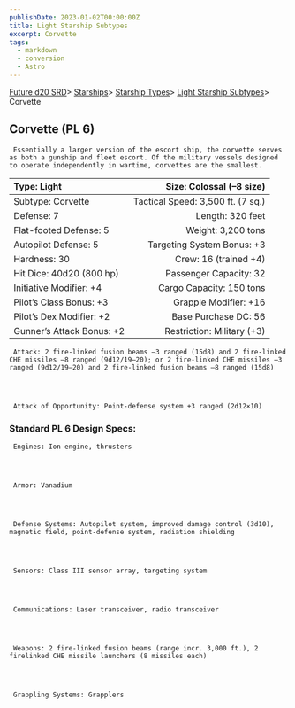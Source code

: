 ```yaml
---
publishDate: 2023-01-02T00:00:00Z
title: Light Starship Subtypes
excerpt: Corvette
tags:
  - markdown
  - conversion
  - Astro
---
```







[Future d20 SRD](/#futureD20)> [Starships](future-d20-srd-starships-index)> [Starship Types](future-d20-srd-starships-starship-types-index)> [Light Starship Subtypes](future-d20-srd-starships-starship-types-light-starship-subtypes-index)> Corvette
    





## Corvette (PL 6)
    



     Essentially a larger version of the escort ship, the corvette serves as both a gunship and fleet escort. Of the military vessels designed to operate independently in wartime, corvettes are the smallest.
    


| Type: Light | Size: Colossal (–8 size) |
| :------------- | --------------------------: |
| Subtype: Corvette | Tactical Speed: 3,500 ft. (7 sq.) |
| Defense: 7 | Length: 320 feet |
| Flat-footed Defense: 5 | Weight: 3,200 tons |
| Autopilot Defense: 5 | Targeting System Bonus: +3 |
| Hardness: 30 | Crew: 16 (trained +4) |
| Hit Dice: 40d20 (800 hp) | Passenger Capacity: 32 |
| Initiative Modifier: +4 | Cargo Capacity: 150 tons |
| Pilot’s Class Bonus: +3 | Grapple Modifier: +16 |
| Pilot’s Dex Modifier: +2 | Base Purchase DC: 56 |
| Gunner’s Attack Bonus: +2 | Restriction: Military (+3) |




     Attack: 2 fire-linked fusion beams –3 ranged (15d8) and 2 fire-linked CHE missiles –8 ranged (9d12/19–20); or 2 fire-linked CHE missiles –3 ranged (9d12/19–20) and 2 fire-linked fusion beams –8 ranged (15d8)
    



     Attack of Opportunity: Point-defense system +3 ranged (2d12×10)
    


### Standard PL 6 Design Specs:
    



     Engines: Ion engine, thrusters
    



     Armor: Vanadium
    



     Defense Systems: Autopilot system, improved damage control (3d10), magnetic field, point-defense system, radiation shielding
    



     Sensors: Class III sensor array, targeting system
    



     Communications: Laser transceiver, radio transceiver
    



     Weapons: 2 fire-linked fusion beams (range incr. 3,000 ft.), 2 firelinked CHE missile launchers (8 missiles each)
    



     Grappling Systems: Grapplers
    




